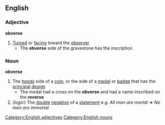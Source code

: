 ==English==
===Adjective===
'''obverse'''
#[[Turned]] or [[facing]] toward the [[observer]]
#* The '''obverse''' side of the gravestone has the inscription
===Noun===
'''obverse'''
#The ''[[head]]s'' side of a [[coin]], or the side of a [[medal]] or [[badge]] that has the [[principal]] [[design]]
#* The medal had a cross on the '''obverse''' and had a name inscribed on the '''reverse'''
#(''logic'') The [[double]] [[negative]] of a [[statement]] e.g. ''All man are mortal'' => ''No men are immortal''
[[Category:English adjectives]]
[[Category:English nouns]]
